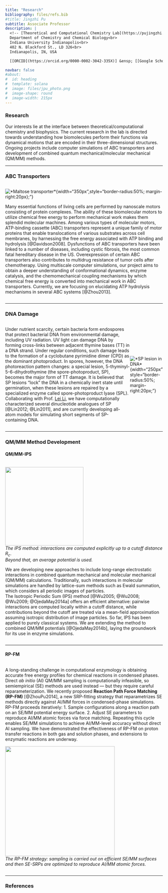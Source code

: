 ```yaml
---
title: "Research"
bibliography: files/refs.bib
#title: Jingzhi Pu
subtitle: Associate Professor
description: |
  <!-- [Theoretical and Computational Chemistry Lab](https://pujingzhi.github.io/)<br> -->
  Department of Chemistry and Chemical Biology<br>
  Indiana University Indianapolis<br>
  402 N. Blackford St., LD 326<br>
  Indianapolis, IN, USA

  [[ORCID](https://orcid.org/0000-0002-3042-335X)] &ensp; [[Google Scholar](https://scholar.google.com/citations?user=RlYang0AAAAJ&hl=en)] &ensp; [[GitHub](https://github.com/pujingzhi)] &ensp; [[CV](./files/JPu-CV.pdf)] &ensp; [[E-mail](mailto:jpu@iu.edu)] 

navbar: false
#about:
#  id: heading
#  template: solana
#  image: files/jpu_photo.png
#  image-shape: round
#  image-width: 215px
---
```


<!-- :::{#heading} -->
<!-- ::: -->

<!-- ![](files/Pu_IU_Indy_Banner.svg){fig-align="left" width="800px"} -->

### Research ###

Our interests lie at the interface between theoretical/computational chemistry and biophysics. The current research in the lab is directed towards understanding how biomolecules perform their functions via dynamical motions that are encoded in their three-dimensional structures. Ongoing projects include computer simulations of ABC transporters and development of combined quantum mechanical/molecular mechanical (QM/MM) methods.

---

### ABC Transporters ###

:::{.about-flex style="display: flex; align-items: center;"}
<div>
<!-- ![](files/MalEFGK2.png "*Maltose transporter from* _E. coli_ <small>(PDB: 3FH6 / 2R6G)</small>"){fig-align="right" width="350px"} --> 
<!-- *Maltose transporter from* _E. coli_ <small>(PDB: 3FH6 / 2R6G)</small> -->

![](files/MalEFGK2.png "*Maltose transporter*"){width="350px",style="border-radius:50%; margin-right:20px};"}

Many essential functions of living cells are performed by nanoscale motors consisting of protein complexes. The ability of these biomolecular motors to utilize chemical free energy to perform mechanical work makes them splendid molecular machines. Among various types of molecular motors, ATP-binding cassette (ABC) transporters represent a unique family of motor proteins that enable translocations of various substrates across cell membranes, by harnessing the free energy associated with ATP binding and hydrolysis [@Davidson2008]. Dysfunctions of ABC transporters have been linked to a number of diseases, including cystic fibrosis, the most common fatal hereditary disease in the US. Overexpression of certain ABC transporters also contributes to multidrug resistance of tumor cells after chemotherapy. Using multiscale computer simulations, our project aims to obtain a deeper understanding of conformational dynamics, enzyme catalysis, and the chemomechanical coupling mechanisms by which chemical free energy is converted into mechanical work in ABC transporters. Currently, we are focusing on elucidating ATP hydrolysis mechanisms in several ABC systems [@Zhou2013].
</div>
:::

---

### DNA Damage ###

<div>
:::{.about-flex style="display: flex; align-items: center;"}
Under nutrient scarcity, certain bacteria form endospores that protect bacterial DNA from environmental damage, including UV radiation. UV light can damage DNA by forming cross-links between adjacent thymine bases (TT) in a DNA strand. Under regular conditions, such damage leads to the formation of a cyclobutane pyrimidine dimer (CPD) as the dominant photoproduct. In spores, however, the DNA photoreaction pattern changes: a special lesion, 5-thyminyl-5-6-dihydrothymine (the spore-photoproduct, SP), becomes the major form of TT damage. It is believed that SP lesions “lock” the DNA in a chemically inert state until germination, when these lesions are repaired by a specialized enzyme called spore-photoproduct lyase (SPL). Collaborating with Prof. [Lei Li](http://chem.iupui.edu/~lilei/), we have computationally characterized several dinucleotide analogues of SP [@Lin2012; @Lin2011], and are currently developing all-atom models for simulating short segments of SP-containing DNA.

![](files/tt_sp.png "*SP lesion in DNA*") {width="250px" style="border-radius:50%; margin-right:20px;"}

<!-- ![](files/tt_sp.png "*SP lesion in DNA*") {fig-align="right" width="250px"} --> 
<!-- *SP lesion in DNA* -->
</div>
:::

---

### QM/MM Method Development ###

#### QM/MM-IPS ####

:::{.about-flex style="display: flex; align-items: center;"}
<div>
![](files/Region_ips.png){fig-align="center" width="250px"}  
*The IPS method: interactions are computed explicitly up to a cutoff distance* _R<sub>c</sub>_.  
*Beyond that, an average potential is used.*

We are developing new approaches to include long-range electrostatic interactions in combined quantum mechanical and molecular mechanical (QM/MM) calculations. Traditionally, such interactions in molecular simulations are handled by lattice-sum methods such as Ewald summation, which considers all periodic images of particles.  
The Isotropic Periodic Sum (IPS) method [@Wu2005; @Wu2008; @Wu2009; @OjedaMay2014a] offers an efficient alternative: pairwise interactions are computed locally within a cutoff distance, while contributions beyond the cutoff are treated via a mean-field approximation assuming isotropic distribution of image particles. So far, IPS has been applied to purely classical systems. We are extending the method to combined QM/MM potentials [@OjedaMay2014b], laying the groundwork for its use in enzyme simulations.
</div>
:::

---

#### RP-FM ####

:::{.about-flex style="display: flex; align-items: center;"}
<div>

A long-standing challenge in computational enzymology is obtaining accurate free energy profiles for chemical reactions in condensed phases. Direct *ab initio* (AI) QM/MM sampling is computationally infeasible, so semiempirical (SE) methods are used instead — but they require careful reparameterization.
We recently proposed **Reaction Path Force Matching (RP-FM)** [@ZhouPu2014], a new SRP-fitting strategy that reparametrizes SE methods directly against AI/MM forces in condensed-phase simulations. RP-FM proceeds iteratively: 1. Sample configurations along a reaction path on an SE/MM potential energy surface. 2. Adjust SE parameters to reproduce AI/MM atomic forces via force matching. Repeating this cycle enables SE/MM simulations to achieve AI/MM-level accuracy without direct AI sampling. We have demonstrated the effectiveness of RP-FM on proton transfer reactions in both gas and solution phases, and extensions to enzymatic reactions are underway.

![](files/RP-FM.png){fig-align="center" width="350px"}  
*The RP-FM strategy: sampling is carried out on efficient SE/MM surfaces and then SE-SRPs are optimized to reproduce AI/MM atomic forces.*
</div>
:::

---

### References ###
